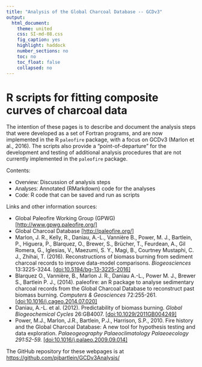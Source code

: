 ```yaml
---
title: "Analysis of the Global Charcoal Database -- GCDv3"
output:
  html_document:
    theme: united
    css: SI-md-08.css
    fig_caption: yes
    highlight: haddock
    number_sections: no
    toc: no
    toc_float: false
    collapsed: no
---
```


# R scripts for fitting composite curves of charcoal data #

The intention of these pages is to describe and document the analysis steps that were developed as a set of Fortran programs, and are now implemented in the R `paleofire` package, with a focus on GCDv3 (Marlon et al., 2016).  The scripts also provide a "point-of-departure" for the development and testing of additional analysis procedures that are not currently implemented in the `paleofire` package.

Contents:

- <font face="sans-serif">Overview:</font>  Discussion of analysis steps
- <font face="sans-serif">Analyses:</font> Annotated (RMarkdown) code for the analyses
- <font face="sans-serif">Code:</font>  R code that can be saved and run as scripts

Links and other information sources:

- Global Paleofire Working Group (GPWG) [[http://www.gpwg.paleofire.org/]](http://www.gpwg.paleofire.org/)
- Global Charcoal Database [[http://paleofire.org/]](http://paleofire.org/)
- Marlon, J. R., Kelly, R., Daniau, A.-L., Vanni&egrave;re B., Power, M. J., Bartlein, P., Higuera, P., Blarquez, O., Brewer, S., Br&uuml;cher, T., Feurdean, A., Gil Romera, G., Iglesias, V., Maezumi, S. Y., Magi, B., Courtney Mustaphi, C. J., Zhihai, T. (2016). Reconstructions of biomass burning from sediment charcoal records to improve data-model comparisons. *Biogeosciences* 13:3225-3244. [[doi:10.5194/bg-13-3225-2016]](http://dx.doi.org/10.5194/bg-13-3225-2016)
- Blarquez O., Vanni&egrave;re, B., Marlon J. R., Daniau A.-L., Power M. J., Brewer S., Bartlein P. J., (2014). paleofire: an R package to analyse sedimentary charcoal records from the Global Charcoal Database to reconstruct past biomass burning. *Computers & Geosciences* 72:255-261. [[doi:10.1016/j.cageo.2014.07.020]](http://dx.doi.org/10.1016/j.cageo.2014.07.020)
- Daniau, A.-L. et al. (2012).  Predictability of biomass burning.  *Global Biogeochemical Cycles* 26:GB4007. [[doi:10.1029/2011GB004249]](http://dx.doi.org/10.1029/2011GB004249)
- Power, M.J., Marlon, J.R., Bartlein, P.J., Harrison, S.P., 2010. Fire history and the Global Charcoal Database: A new tool for hypothesis testing and data exploration. *Palaeogeography Palaeoclimatology Palaeoecology 291:52-59.* [[doi:10.1016/j.palaeo.2009.09.014]](http://dx.doi.org/10.1016/j.palaeo.2009.09.014)

The GitHub repository for these webpages is at [https://github.com/pjbartlein/GCDv3Analysis/](https://github.com/pjbartlein/GCDv3Analysis/)